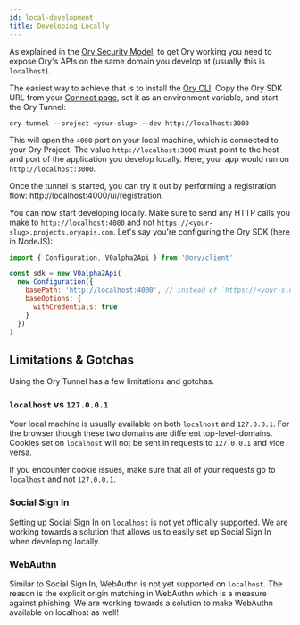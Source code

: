 ```yaml
---
id: local-development
title: Developing Locally
---
```


As explained in the [Ory Security Model](../security-model.mdx), to get Ory working you need to expose Ory's APIs on the same
domain you develop at (usually this is `localhost`).

The easiest way to achieve that is to install the [Ory CLI](cli/01_installation.mdx). Copy the Ory SDK URL from your
[Connect page](https://console.ory.sh/projects/current/connect), set it as an environment variable, and start the Ory Tunnel:

```
ory tunnel --project <your-slug> --dev http://localhost:3000
```

This will open the `4000` port on your local machine, which is connected to your Ory Project. The value `http://localhost:3000`
must point to the host and port of the application you develop locally. Here, your app would run on `http://localhost:3000`.

Once the tunnel is started, you can try it out by performing a registration flow: http://localhost:4000/ui/registration

You can now start developing locally. Make sure to send any HTTP calls you make to `http://localhost:4000` and not
`https://<your-slug>.projects.oryapis.com`. Let's say you're configuring the Ory SDK (here in NodeJS):

```javascript
import { Configuration, V0alpha2Api } from '@ory/client'

const sdk = new V0alpha2Api(
  new Configuration({
    basePath: 'http://localhost:4000', // instead of `https://<your-slug>.projects.oryapis.com`
    baseOptions: {
      withCredentials: true
    }
  })
)
```

## Limitations & Gotchas

Using the Ory Tunnel has a few limitations and gotchas.

### `localhost` vs `127.0.0.1`

Your local machine is usually available on both `localhost` and `127.0.0.1`. For the browser though these two domains are
different top-level-domains. Cookies set on `localhost` will not be sent in requests to `127.0.0.1` and vice versa.

If you encounter cookie issues, make sure that all of your requests go to `localhost` and not `127.0.0.1`.

### Social Sign In

Setting up Social Sign In on `localhost` is not yet officially supported. We are working towards a solution that allows us to
easily set up Social Sign In when developing locally.

### WebAuthn

Similar to Social Sign In, WebAuthn is not yet supported on `localhost`. The reason is the explicit origin matching in WebAuthn
which is a measure against phishing. We are working towards a solution to make WebAuthn available on localhost as well!
